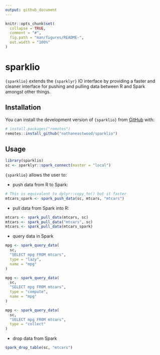 ```yaml
---
output: github_document
---
```


<!-- README.md is generated from README.Rmd. Please edit that file -->

```r
knitr::opts_chunk$set(
  collapse = TRUE,
  comment = "#",
  fig.path = "man/figures/README-",
  out.width = "100%"
)
```

# sparklio

<!-- badges: start -->
<!-- badges: end -->

`{sparklio}` extends the `{sparklyr}` IO interface by providing a faster and cleaner interface for pushing and pulling data between R and Spark amongst other things.

## Installation

You can install the development version of `{sparklio}` from [GitHub](https://github.com/nathaneastwood/sparklio) with:

``` r
# install.packages("remotes")
remotes::install_github("nathaneastwood/sparklio")
```

## Usage

```r
library(sparklio)
sc <- sparklyr::spark_connect(master = "local")
```

`{sparklio}` allows the user to:

* push data from R to Spark:

```r
# This is equivalent to dplyr::copy_to() but it faster
mtcars_spark <- spark_push_data(sc, mtcars, "mtcars")
```

* pull data from Spark into R:

```r
mtcars <- spark_pull_data(mtcars, sc)
mtcars <- spark_pull_data("mtcars", sc)
mtcars <- spark_pull_data(mtcars_spark)
```

* query data in Spark

```r
mpg <- spark_query_data(
  sc,
  "SELECT mpg FROM mtcars",
  type = "lazy",
  name = "mpg"
)
```

```r
mpg <- spark_query_data(
  sc,
  "SELECT mpg FROM mtcars",
  type = "compute",
  name = "mpg"
)
```

```r
mpg <- spark_query_data(
  sc,
  "SELECT mpg FROM mtcars",
  type = "collect"
)
```

* drop data from Spark

```r
spark_drop_table(sc, "mtcars")
```
